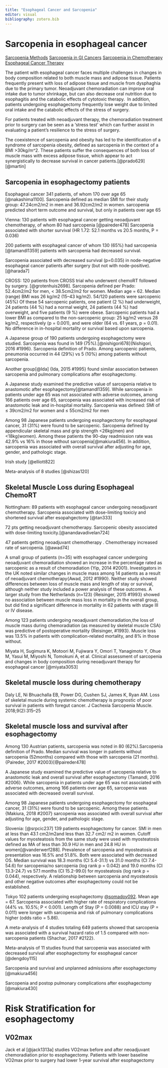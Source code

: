 ```yaml
---
title: "Esophageal Cancer and Sarcopenia"
editor: visual
bibliography: zotero.bib
---
```


# Sarcopenia in esophageal cancer

[Sarcopenia Methods](sarcopenia_lit.html) [Sarcopenia in GI Cancers](gi_sarcopenia_lit.html) [Sarcopenia in Chemotherapy](chemo_sarcopenia_lit.html) [Esophageal Cancer Therapy](es_cancertx_lit.html)

The patient with esophageal cancer faces multiple challenges in changes in body composition related to both muscle mass and adipose tissue. Patients frequently present with loss of adipose tissue and muscle from dysphaghia due to the primary tumor. Neoadjuvant chemoradiation can improve oral intake due to tumor shrinkage, but can also decrease oral nutrition due to esophagitis and the catabolic effects of cytotoxic therapy.  In addition, patients undergoing esophagectomy frequently lose weight due to limited oral intake and the catabolic effects of the stress of surgery.

For patients treated with neoadjuvant therapy, the chemoradiation treatment prior to surgery can be seen as a 'stress test' which can further assist in evaluating a patient's resilience to the stress of surgery.

The coexistence of sarcopenia and obesity has led to the identification of a syndrome of sarcopenia obesity, defined as sarcopenia in the context of a BMI \>30kg/m\^2. These patients suffer the consequences of both loss of muscle mass with excess adipose tissue, which appear to act synergistically to decrease survival in cancer patients.[@prado629] [@martin]

## Sarcopenia in esophagectomy patients

Esophageal cancer 341 patients, of whom 170 over age 65 [@nakashima1100]. Sarcopenia defined as median SMI for their study group: 47.24cm2/m2 in men and 36.92cm2/m2 in women.  sarcopenia predicted short term outcome and survival, but only in patients over age 65

Vienna: 130 patients with esophageal cancer getting neoadjuvant chemotherapy, of whom 80 had sarcopenia [@paireder478] Sarcopenia associated with shorter survival (HR 1.72: 52.1 months vs 20.5 months, P = 0.036)

200 patients with esophageal cancer of whom 130 (65%) had sarcopenia [@tamandl1359] patients with sarcopenia had decreased survival.

Sarcopenia associated with decreased survival (p=0.035) in node-negative esophageal cancer patients after surgery (but not with node-positive).[@harada7]


CROSS: 120 patients from CROSS trial who underwent chemoRT followed by surgery. [@grotenhuis2698]. Sarcopenia defined per Prado: 52.4cm2/m2 for men, < 38.5cm2/m2 for women. Median age = 62. Median (range) BMI was 26 kg/m2 (15–43 kg/m2). 54/120 patients were sarcopenic (45%) Of these 54 sarcopenic patients, one patient (2 %) had underweight, 24 patients (44 %) had a normal weight, 24 patients (44 %) had overweight, and five patients (9 %) were obese. Sarcopenic patients had a lower BMI as compared to the non-sarcopenic group: 25 kg/m2 versus 28 kg/m2, respectively (p = 0.001), and were older (64 vs. 61 years, p = 0.01). No difference in in-hospital mortality or survival based upon sarcopenia.

A Japanese group of 190 patients undergoing esophagectomy were studied. Sarcopenia was found in 149 (75%).[@nishigori678]{Nishigori, 2016 #1996}. Sarcopenia definition of Prado. Among sarcopenic patients, pneumonia occurred in 44 (29%) vs 5 (10%) among patients without sarcopenia. 

Another group[@Ida] {Ida, 2015 #1995} found similar association between sarcopenia and pulmonary complications after esophagectomy.

A Japanese study examined the predictive value of sarcopenia relative to anastomotic after esophagectomy[@tamandl1359]. While sarcopenia in patients under age 65 was not associated with adverse outcomes, among 166 patients over age 65, sarcopenia was associated with increased risk of anastomotic leak and in-hospital mortality. Sarcopenia was defined: SMI of ≤ 39cm2/m2 for women and ≤ 55cm2/m2 for men 

Among 98 Japanese patients undergoing esophagectomy for esophageal cancer, 31 (31%) were found to be sarcopenic. Sarcopenia defined by appendicular skeletal mass and grip strength <26kg(men) and <18kg(women). Among these patients the 90-day readmission rate was 42.9% vs 16% in those without sarcopenia[@makiura456].  In addition, sarcopenia was associated with overall survival after adjusting for age, gender, and pathologic stage.

Irish study [@elliott822]

Meta-analysis of 8 studies [@shizas120]

## Skeletal Muscle Loss during Esophageal ChemoRT

Nottingham: 89 patients with esophageal cancer undergoing neoadjuvant chemotherapy. Sarcopenia associated with dose-limiting toxiciy and shortened survival after esopahgectomy [@tan333]

72 pts getting neoadjuvant chemotherapy. Sarcopenic obesity associated with dose-limiting toxicity.[@anandavadivelan724]

47 patients getting neoadjuvant chemotherapy . Chemotherapy increased rate of sarcopenia. [@awad74]

A small group of patients (n=35) with esophageal cancer undergoing neoadjuvant chemoradiation showed an increase in the percentage rated as sarcopenic as a result of chemoradiation {Yip, 2014 #2001}. Investigators in the UK noted similar changes in muscle mass among 14 patients as a result of neoadjuvant chemotherapy{Awad, 2012 #1990}. Neither study showed differences between loss of muscle mass and length of stay or survival, although neither study included a power analysis of these outcomes. A larger study from the Netherlands (n=123) {Reisinger, 2015 #1993} showed no association between muscle mass loss in mortality in the overall group, but did find a significant difference in mortality in 62 patients with stage III or IV disease.

Among 123 patients undergoing neoadjuvant chemoradiation,the loss of muscle mass during chemoradiation (as measured by skeletal muscle CSA) was predictive of postoperative mortality {Reisinger, #1993}. Muscle loss was 13.5% in patients with complication-related mortality, and 8% in those without.

Miyata H, Sugimura K, Motoori M, Fujiwara Y, Omori T, Yanagimoto Y, Ohue M, Yasui M, Miyoshi N, Tomokuni A, et al. Clinical assessment of sarcopenia and changes in body composition during neoadjuvant therapy for esophageal cancer [@miyata3053]

## Skeletal muscle loss during chemotherapy

Daly LE, Ni Bhuachalla EB, Power DG, Cushen SJ, James K, Ryan AM. Loss of skeletal muscle during systemic chemotherapy is prognostic of poor survival in patients with foregut cancer. J Cachexia Sarcopenia Muscle. 2018;9(2):315--25

## Skeletal muscle loss and survival after esophagectomy

Among 130 Austrian patients, sarcopenia was noted in 80 (62%).Sarcopenia definition of Prado.  Median survival was longer in patients without sarcopenia (52months) compared with those with sarcopenia (21 months).{Paireder, 2017 #2003}[@paireder478]

A Japanese study examined the predictive value of sarcopenia relative to anastomotic leak and overall survival after esophagectomy {Tamandl, 2016 #2006}. While sarcopenia in patients under age 65 was not associated with adverse outcomes, among 166 patients over age 65, sarcopenia was associated with decreased overall survival.

Among 98 Japanese patients undergoing esophagectomy for esophageal cancer, 31 (31%) were found to be sarcopenic. Among these patients.{Makiura, 2018 #2007} sarcopenia was associated with overall survival after adjusting for age, gender, and pathologic stage.

Slovenia: [@srpcic237] 139 patients esophagectomy for cancer. SMI in men at less than 43.1 cm2/m2and less than 32.7 cm2/ m2 in women. Cutoff values for myosteatosis from the same study were used with myosteatosis defined as MA of less than 30.9 HU in men and 24.8 HU in women[@vanderwerf288]. Prevalence of sarcopenia and myosteatosis at presentation was 16.5% and 51.8%. Both were associated with decreased OS. Median survival was 18.3 months (CI 5.4-31.1) vs 31.0 months (CI 7.4-54.6) for sarcopenia/no sarcopenia (log rank p = 0.042) and 19.0 months (CI 13.3-24.7) vs 57.1 months (CI 15.2-99.0) for myosteatosis (log rank p = 0.044), respectively. A relationship between sarcopenia and myosteatosis and other negative outcomes after esophagectomy could not be established.

Tokyo 102 patients undergoing esophagectomy [@somadoy092](45 sarcopenic). Mean age = 67. Sarcopenia associated with higher rate of respiratory complications (44% vs. 10.5%; P < 0.001). Length of Stay (P = 0.0088) and ICU stay (P = 0.011) were longer with sarcopenia and risk of pulmonary complications higher (odds ratio = 5.86).

A meta-analysis of 4 studies totaling 649 patients showed that sarcopenia was associated with a survival hazard ratio of 1.5 compared with non-sarcopenia patients {Shachar, 2017 #2122}.

Meta-analysis of 11 studies found that sarcopenia was associated with decreased survival after esophagectomy for esophageal cancer [@dengdoy115]

Sarcopenia and survival and unplanned admissions after esophagectomy [@makiura456]

Sarcopenia and postop pulmonary complications after esophagectomy [@makiura430]


# Risk Stratification for esophagectomy

## V02max

Jack et al [@jack1313a] studies VO2max before and after neoadjuvant chemoradiation prior to esophagectomy. Patients with lower baseline VO2max prior to surgery had lower 1-year survival after esophagectomy
